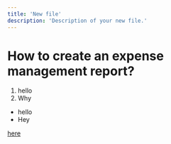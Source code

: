 ```yaml
---
title: 'New file'
description: 'Description of your new file.'
---
```

# How to create an expense management report?

1. hello
2. Why

* hello
* Hey


[here](https://zuper-a17b4bb2.mintlify.app/introduction
)

